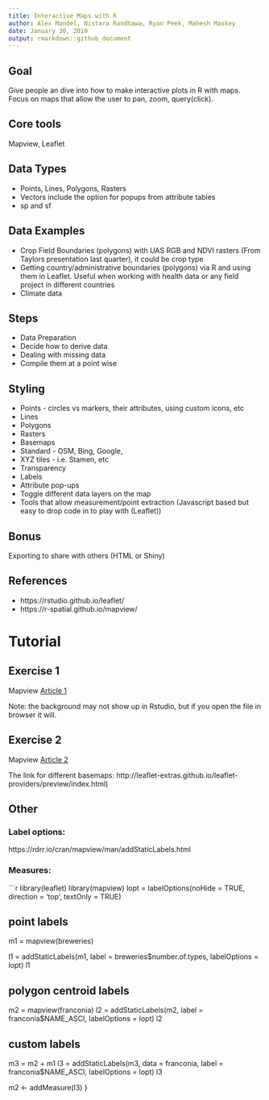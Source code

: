 ```yaml
---
title: Interactive Maps with R
author: Alex Mandel, Nistara Randhawa, Ryan Peek, Mahesh Maskey
date: January 30, 2019
output: rmarkdown::github_document
---
```


## Goal
Give people an dive into how to make interactive plots in R with maps. Focus on maps that allow the user to pan, zoom, query(click).

## Core tools
Mapview, Leaflet

## Data Types 
- Points, Lines, Polygons, Rasters
- Vectors include the option for popups from attribute tables
- sp and sf

## Data Examples
- Crop Field Boundaries (polygons) with UAS RGB and NDVI rasters (From Taylors presentation last quarter), it could be crop type
- Getting country/administrative boundaries (polygons) via R and using them in Leaflet. Useful when working with health data or any field project in different countries
- Climate data

## Steps 
- Data Preparation
- Decide how to derive data
- Dealing with missing data
- Compile them at a point wise

## Styling 
- Points - circles vs markers, their attributes, using custom icons, etc
- Lines
- Polygons
- Rasters
- Basemaps
- Standard - OSM, Bing, Google, 
- XYZ tiles - i.e. Stamen, etc
- Transparency
- Labels
- Attribute pop-ups
- Toggle different data layers on the map
- Tools that allow measurement/point extraction (Javascript based but easy to drop code in to play with (Leaflet))

## Bonus
Exporting to share with others (HTML or Shiny)

## References
- https://rstudio.github.io/leaflet/
- https://r-spatial.github.io/mapview/

# Tutorial

## Exercise 1
Mapview [Article 1](https://r-spatial.github.io/mapview/articles/articles/mapview_01-basics.html)

Note: the background may not show up in Rstudio, but if you open the file in browser it will. 

## Exercise 2
Mapview [Article 2](https://r-spatial.github.io/mapview/articles/articles/mapview_02-advanced.html)

The link for different basemaps: http://leaflet-extras.github.io/leaflet-providers/preview/index.html)

## Other
### Label options:
https://rdrr.io/cran/mapview/man/addStaticLabels.html

### Measures:
```r
library(leaflet)
library(mapview)
lopt = labelOptions(noHide = TRUE,
                    direction = 'top',
                    textOnly = TRUE)


## point labels
m1 = mapview(breweries)

l1 = addStaticLabels(m1,
                     label = breweries$number.of.types,
                     labelOptions = lopt)
l1

## polygon centroid labels
m2 = mapview(franconia)
l2 = addStaticLabels(m2,
                     label = franconia$NAME_ASCI,
                     labelOptions = lopt)
l2

## custom labels
m3 = m2 + m1
l3 = addStaticLabels(m3,
                     data = franconia,
                     label = franconia$NAME_ASCI,
                     labelOptions = lopt)
l3

m2 <- addMeasure(l3)
}


